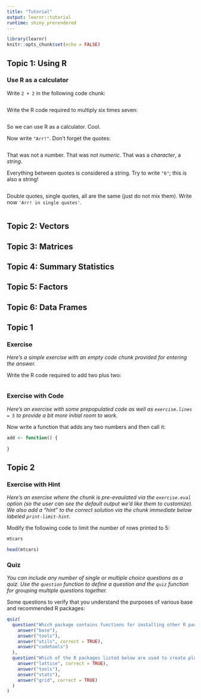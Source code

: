 ---
title: "Tutorial"
output: learnr::tutorial
runtime: shiny_prerendered
---

```{r setup, include=FALSE}
library(learnr)
knitr::opts_chunk$set(echo = FALSE)
```



## Topic 1: Using R

### Use R as a calculator 

Write ```2 + 2``` in the following code chunk:

```{r two-plus-two, exercise=TRUE}

```

Write the R code required to multiply six times seven:

```{r six-times-seven, exercise=TRUE}

```

So we can use R as a calculator. Cool.

Now write ```"Arr!"```. Don't forget the quotes:
```{r arr, exercise=TRUE}

```

That was not a number. That was not *numeric*. That was a *character*, a *string*.

Everything between quotes is considered a string. Try to write ```"6"```; this is also a string! 
```{r six, exercise=TRUE}

```

Double quotes, single quotes, all are the same (just do not mix them). Write now ```'Arr! in single quotes'```. 
```{r arr-single, exercise=TRUE}

```

## Topic 2: Vectors

## Topic 3: Matrices

## Topic 4: Summary Statistics

## Topic 5: Factors

## Topic 6: Data Frames



## Topic 1

### Exercise 

*Here's a simple exercise with an empty code chunk provided for entering the answer.*

Write the R code required to add two plus two:

```{r two-plus-twoo, exercise=TRUE}

```

### Exercise with Code

*Here's an exercise with some prepopulated code as well as `exercise.lines = 5` to provide a bit more initial room to work.*

Now write a function that adds any two numbers and then call it:

```{r add-function, exercise=TRUE, exercise.lines = 5}
add <- function() {
  
}
```

## Topic 2

### Exercise with Hint

*Here's an exercise where the chunk is pre-evaulated via the `exercise.eval` option (so the user can see the default output we'd like them to customize). We also add a "hint" to the correct solution via the chunk immediate below labeled `print-limit-hint`.*

Modify the following code to limit the number of rows printed to 5:

```{r print-limit, exercise=TRUE, exercise.eval=TRUE}
mtcars
```

```{r print-limit-hint}
head(mtcars)
```

### Quiz

*You can include any number of single or multiple choice questions as a quiz. Use the `question` function to define a question and the `quiz` function for grouping multiple questions together.*

Some questions to verify that you understand the purposes of various base and recommended R packages:

```{r quiz}
quiz(
  question("Which package contains functions for installing other R packages?",
    answer("base"),
    answer("tools"),
    answer("utils", correct = TRUE),
    answer("codetools")
  ),
  question("Which of the R packages listed below are used to create plots?",
    answer("lattice", correct = TRUE),
    answer("tools"),
    answer("stats"),
    answer("grid", correct = TRUE)
  )
)
```

